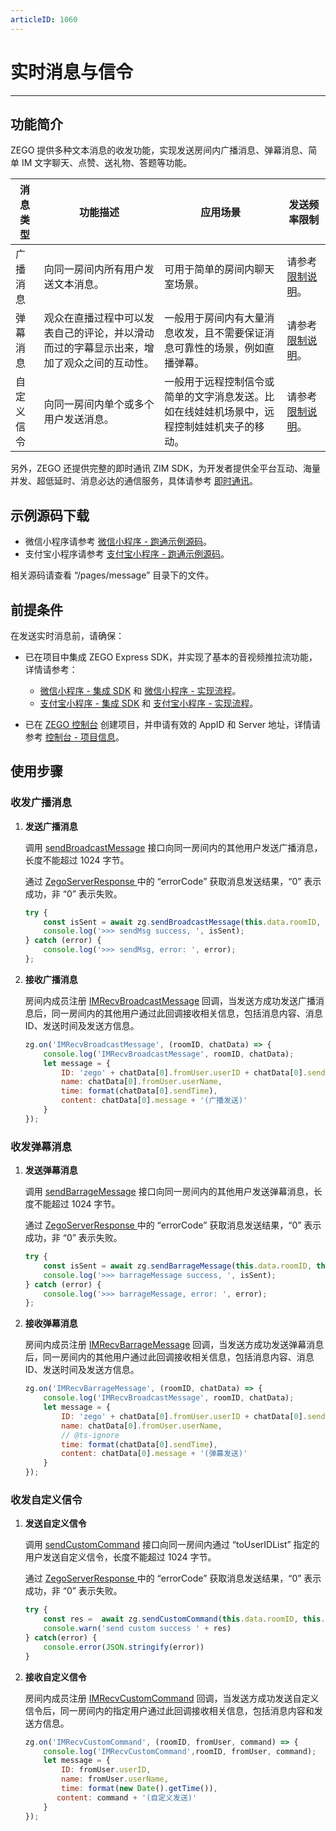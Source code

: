 ```yaml
---
articleID: 1060
---
```



# 实时消息与信令


- - -

## 功能简介


ZEGO 提供多种文本消息的收发功能，实现发送房间内广播消息、弹幕消息、简单 IM 文字聊天、点赞、送礼物、答题等功能。


| 消息类型 | 功能描述 | 应用场景 | 发送频率限制 |
|-------|--------|--------|--------|
| 广播消息 | 向同一房间内所有用户发送文本消息。 | 可用于简单的房间内聊天室场景。 | 请参考 [限制说明](!ExpressVideoSDK-OverView/Restrictions)。 |
| 弹幕消息 | 观众在直播过程中可以发表自己的评论，并以滑动而过的字幕显示出来，增加了观众之间的互动性。 | 一般用于房间内有大量消息收发，且不需要保证消息可靠性的场景，例如直播弹幕。 | 请参考 [限制说明](!ExpressVideoSDK-OverView/Restrictions)。|
| 自定义信令 | 向同一房间内单个或多个用户发送消息。 | 一般用于远程控制信令或简单的文字消息发送。比如在线娃娃机场景中，远程控制娃娃机夹子的移动。 | 请参考 [限制说明](!ExpressVideoSDK-OverView/Restrictions)。 

另外，ZEGO 还提供完整的即时通讯 ZIM SDK，为开发者提供全平台互动、海量并发、超低延时、消息必达的通信服务，具体请参考 [即时通讯](!IM-Introduction/Overview)。
























## 示例源码下载

- 微信小程序请参考 [微信小程序 - 跑通示例源码](!DownloadDemo_WeChat)。
- 支付宝小程序请参考 [支付宝小程序 - 跑通示例源码](!DownloadDemo_AliPay)。

相关源码请查看 “/pages/message” 目录下的文件。

## 前提条件

在发送实时消息前，请确保：

- 已在项目中集成 ZEGO Express SDK，并实现了基本的音视频推拉流功能，详情请参考：
    - [微信小程序 - 集成 SDK](!SDK_Integration_WeChat) 和 [微信小程序 - 实现流程](!Solution_Implementation_WeChat)。
    - [支付宝小程序 - 集成 SDK](!SDK_Integration_AliPay) 和 [支付宝小程序 - 实现流程](!Solution_Implementation_AliPay)。

- 已在 [ZEGO 控制台](https://console.zego.im) 创建项目，并申请有效的 AppID 和 Server 地址，详情请参考 [控制台 - 项目信息](/console/guide-doc2)。

## 使用步骤

### 收发广播消息

1. **发送广播消息**

    调用 [sendBroadcastMessage](@sendBroadcastMessage) 接口向同一房间内的其他用户发送广播消息，长度不能超过 1024 字节。

    通过 [ZegoServerResponse ](https://doc-zh.zego.im/article/api?doc=Express_Video_SDK_API~javascript_wxxcx~interface~ZegoServerResponse#error-code) 中的 “errorCode” 获取消息发送结果，“0” 表示成功，非 “0” 表示失败。

    ```javascript
    try {
        const isSent = await zg.sendBroadcastMessage(this.data.roomID, this.data.inputMessage)
        console.log('>>> sendMsg success, ', isSent);
    } catch (error) {
        console.log('>>> sendMsg, error: ', error);
    };
    ```
2. **接收广播消息**

    房间内成员注册 [IMRecvBroadcastMessage](@IMRecvBroadcastMessage) 回调，当发送方成功发送广播消息后，同一房间内的其他用户通过此回调接收相关信息，包括消息内容、消息 ID、发送时间及发送方信息。

    ```javascript
    zg.on('IMRecvBroadcastMessage', (roomID, chatData) => {
        console.log('IMRecvBroadcastMessage', roomID, chatData);
        let message = {
            ID: 'zego' + chatData[0].fromUser.userID + chatData[0].sendTime,
            name: chatData[0].fromUser.userName,
            time: format(chatData[0].sendTime),
            content: chatData[0].message + '(广播发送)'
        }
    });
    ```

### 收发弹幕消息

1. **发送弹幕消息**

    调用 [sendBarrageMessage](@sendBarrageMessage) 接口向同一房间内的其他用户发送弹幕消息，长度不能超过 1024 字节。

    通过 [ZegoServerResponse ](https://doc-zh.zego.im/article/api?doc=Express_Video_SDK_API~javascript_wxxcx~interface~ZegoServerResponse#error-code) 中的 “errorCode” 获取消息发送结果，“0” 表示成功，非 “0” 表示失败。

    ```javascript
    try {
        const isSent = await zg.sendBarrageMessage(this.data.roomID, this.data.inputMessage)
        console.log('>>> barrageMessage success, ', isSent);
    } catch (error) {
        console.log('>>> barrageMessage, error: ', error);
    };   
    ```

2. **接收弹幕消息**

    房间内成员注册 [IMRecvBarrageMessage](@IMRecvBarrageMessage) 回调，当发送方成功发送弹幕消息后，同一房间内的其他用户通过此回调接收相关信息，包括消息内容、消息 ID、发送时间及发送方信息。

    ```javascript
    zg.on('IMRecvBarrageMessage', (roomID, chatData) => {
        console.log('IMRecvBroadcastMessage', roomID, chatData);
        let message = {
            ID: 'zego' + chatData[0].fromUser.userID + chatData[0].sendTime,
            name: chatData[0].fromUser.userName,
            // @ts-ignore
            time: format(chatData[0].sendTime),
            content: chatData[0].message + '(弹幕发送)'
        }
    }); 
    ```

### 收发自定义信令

1. **发送自定义信令**

    调用 [sendCustomCommand](@sendCustomCommand) 接口向同一房间内通过 “toUserIDList” 指定的用户发送自定义信令，长度不能超过 1024 字节。

    通过 [ZegoServerResponse ](https://doc-zh.zego.im/article/api?doc=Express_Video_SDK_API~javascript_wxxcx~interface~ZegoServerResponse#error-code) 中的 “errorCode” 获取消息发送结果，“0” 表示成功，非 “0” 表示失败。

    ```javascript
    try {
        const res =  await zg.sendCustomCommand(this.data.roomID, this.data.inputMessage, toUserIDList);
        console.warn('send custom success ' + res)
    } catch(error) {
        console.error(JSON.stringify(error))
    }
    ```

2. **接收自定义信令**

    房间内成员注册 [IMRecvCustomCommand](@IMRecvCustomCommand) 回调，当发送方成功发送自定义信令后，同一房间内的指定用户通过此回调接收相关信息，包括消息内容和发送方信息。

    ```javascript
    zg.on('IMRecvCustomCommand', (roomID, fromUser, command) => {
        console.log('IMRecvCustomCommand',roomID, fromUser, command);
        let message = {
            ID: fromUser.userID,
            name: fromUser.userName,
            time: format(new Date().getTime()),
           content: command + '(自定义发送)'
        }
    });
    ```
